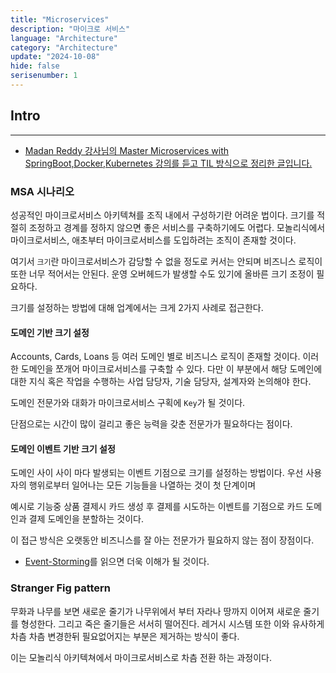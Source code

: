 ```yaml
---
title: "Microservices"
description: "마이크로 서비스"
language: "Architecture"
category: "Architecture"
update: "2024-10-08"
hide: false
serisenumber: 1
---
```

## Intro
---
- [Madan Reddy 강사님의 Master Microservices with SpringBoot,Docker,Kubernetes 강의를 듣고 TIL 방식으로 정리한 글입니다.](https://www.udemy.com/course/master-microservices-with-spring-docker-kubernetes/)

### MSA 시나리오
성공적인 마이크로서비스 아키텍쳐를 조직 내에서 구성하기란 어려운 법이다. 크기를 적절히 조정하고 경계를 정하지 않으면 좋은 서비스를 구축하기에도 어렵다. 모놀리식에서 마이크로서비스, 애초부터 마이크로서비스를 도입하려는 조직이 존재할 것이다.

여기서 `크기`란 마이크로서비스가 감당할 수 없을 정도로 커서는 안되며 비즈니스 로직이 또한 너무 적어서는 안된다. 운영 오버헤드가 발생할 수도 있기에 올바른 크기 조정이 필요하다.

크기를 설정하는 방법에 대해 업계에서는 크게 2가지 사례로 접근한다.

#### 도메인 기반 크기 설정
Accounts, Cards, Loans 등 여러 도메인 별로 비즈니스 로직이 존재할 것이다. 이러한 도메인을 쪼개어 마이크로서비스를 구축할 수 있다. 다만 이 부분에서 해당 도메인에 대한 지식 혹은 작업을 수행하는 사업 담당자, 기술 담당자, 설계자와 논의해야 한다.

도메인 전문가와 대화가 마이크로서비스 구획에 `Key`가 될 것이다.

단점으로는 시간이 많이 걸리고 좋은 능력을 갖춘 전문가가 필요하다는 점이다.

#### 도메인 이벤트 기반 크기 설정
도메인 사이 사이 마다 발생되는 이벤트 기점으로 크기를 설정하는 방법이다. 우선 사용자의 행위로부터 일어나는 모든 기능들을 나열하는 것이 첫 단계이며

예시로 기능중 상품 결제시 카드 생성 후 결제를 시도하는 이벤트를 기점으로 카드 도메인과 결제 도메인을 분할하는 것이다.

이 접근 방식은 오랫동안 비즈니스를 잘 아는 전문가가 필요하지 않는 점이 장점이다.

- [Event-Storming](https://www.lucidchart.com/blog/ddd-event-storming)를 읽으면 더욱 이해가 될 것이다.

### Stranger Fig pattern
무화과 나무를 보면 새로운 줄기가 나무위에서 부터 자라나 땅까지 이어져 새로운 줄기를 형성한다. 그리고 죽은 줄기들은 서서히 떨어진다. 레거시 시스템 또한 이와 유사하게 차츰 차츰 변경한뒤 필요없어지는 부분은 제거하는 방식이 좋다.

이는 모놀리식 아키텍쳐에서 마이크로서비스로 차츰 전환 하는 과정이다.